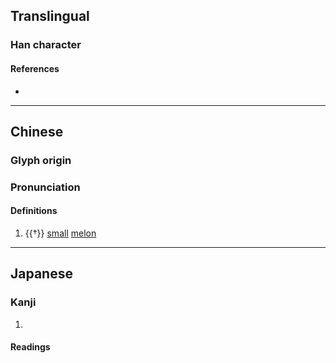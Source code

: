 {{character info}}
==Translingual==

===Han character===
{{Han char|rn=97|rad=瓜|as=05|sn=10|four=75233|canj=HOHQO|ids=⿺瓜失}}

====References====
* {{Han ref|kx=0746.090|dkj=21380|dj=1154.210|hdz=42654.110|uh=74DE|ud=29918|bh=D2BC|bd=53948}}

----

==Chinese==
{{zh-forms}}

===Glyph origin===
{{Han etym}}

===Pronunciation===
{{zh-pron
|m=dié
|mc=y
|oc=y
|cat=n
}}

====Definitions====
{{zh-hanzi}}

# {{†}} [[small]] [[melon]]

----

==Japanese==

===Kanji===
{{ja-kanji|grade=|rs=瓜05}}

# {{rfdef|ja|sort=瓜05}}

====Readings====
{{ja-readings
|goon=でち
|kanon=てつ}}